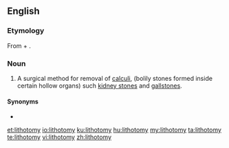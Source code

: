 ==English==
{{wikipedia}}

===Etymology===
From {{etyl|grc|en}} {{m|grc|λίθος||stone}} + {{m|grc|τέμνω||I cut}}.

===Noun===
{{en-noun|lithotomies}}

# A surgical method for removal of [[calculi]], (bolily stones formed inside certain hollow organs) such [[kidney stone]]s and [[gallstone]]s.

====Synonyms====
* {{l|en|lithectomy}}

[[et:lithotomy]]
[[io:lithotomy]]
[[ku:lithotomy]]
[[hu:lithotomy]]
[[my:lithotomy]]
[[ta:lithotomy]]
[[te:lithotomy]]
[[vi:lithotomy]]
[[zh:lithotomy]]